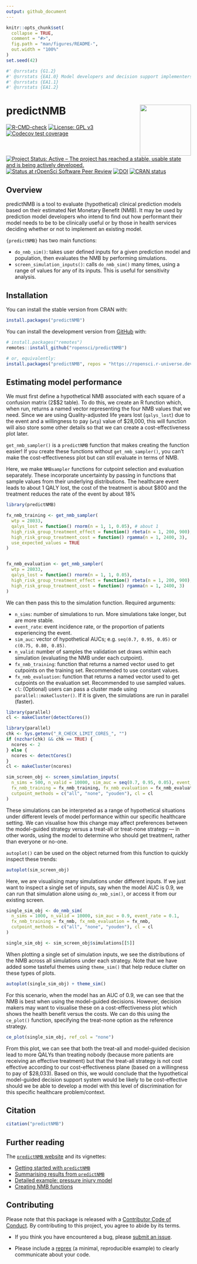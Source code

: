 ```yaml
---
output: github_document
---
```


<!-- README.md is generated from README.Rmd. Please edit that file -->

```r
knitr::opts_chunk$set(
  collapse = TRUE,
  comment = "#>",
  fig.path = "man/figures/README-",
  out.width = "100%"
)
set.seed(42)
```

```r
#' @srrstats {G1.2}
#' @srrstats {EA1.0} Model developers and decision support implementers
#' @srrstats {EA1.1}
#' @srrstats {EA1.2}
```


# predictNMB <a href='https://docs.ropensci.org/predictNMB/'><img src='man/figures/logo.png' align="right" height="139" /></a>

<!-- badges: start -->
[![R-CMD-check](https://github.com/ropensci/predictNMB/workflows/R-CMD-check/badge.svg)](https://github.com/ropensci/predictNMB/actions)
[![License: GPL v3](https://img.shields.io/badge/License-GPLv3-blue.svg)](https://www.gnu.org/licenses/gpl-3.0)
[![Codecov test coverage](https://codecov.io/gh/ropensci/predictNMB/branch/master/graph/badge.svg)](https://app.codecov.io/gh/ropensci/predictNMB?branch=master)
[![Project Status: Active – The project has reached a stable, usable state and is being actively developed.](https://www.repostatus.org/badges/latest/active.svg)](https://www.repostatus.org/#active)
[![Status at rOpenSci Software Peer Review](https://badges.ropensci.org/566_status.svg)](https://github.com/ropensci/software-review/issues/566)
[![DOI](https://joss.theoj.org/papers/10.21105/joss.05328/status.svg)](https://doi.org/10.21105/joss.05328)
[![CRAN status](https://www.r-pkg.org/badges/version/predictNMB)](https://CRAN.R-project.org/package=predictNMB)
<!-- badges: end -->

## Overview

predictNMB is a tool to evaluate (hypothetical) clinical prediction models based on their estimated Net Monetary Benefit (NMB). It may be used by prediction model developers who intend to find out how performant their model needs to be to be clinically useful or by those in health services deciding whether or not to implement an existing model.

`{predictNMB}` has two main functions: 

- `do_nmb_sim()`: takes user defined inputs for a given prediction model and population, then evaluates the NMB by performing simulations.
- `screen_simulation_inputs()`: calls `do_nmb_sim()` many times, using a range of values for any of its inputs. This is useful for sensitivity analysis.

## Installation

You can install the stable version from CRAN with:

``` r
install.packages("predictNMB")
```

You can install the development version from [GitHub](https://github.com/) with:

``` r
# install.packages("remotes")
remotes::install_github("ropensci/predictNMB")

# or, equivalently:
install.packages("predictNMB", repos = "https://ropensci.r-universe.dev")
```

## Estimating model performance

We must first define a hypothetical NMB associated with each square of a confusion matrix (2$\times$2 table). To do this, we create an R function which, when run, returns a named vector representing the four NMB values that we need. Since we are using Quality-adjusted life years lost (`qalys_lost`) due to the event and a willingness to pay (`wtp`) value of \$28,000, this will function will also store some other details so that we can create a cost-effectiveness plot later.

`get_nmb_sampler()` is a `predictNMB` function that makes creating the function easier! If you create these functions without `get_nmb_sampler()`, you can't make the cost-effectiveness plot but can still evaluate in terms of NMB.

Here, we make `NMBsampler` functions for cutpoint selection and evaluation separately. These incorporate uncertainty by passing in functions that sample values from their underlying distributions. The healthcare event leads to about 1 QALY lost, the cost of the treatment is about \$800 and the treatment reduces the rate of the event by about 18%

```r
library(predictNMB)

fx_nmb_training <- get_nmb_sampler(
  wtp = 28033,
  qalys_lost = function() rnorm(n = 1, 1, 0.05), # about 1
  high_risk_group_treatment_effect = function() rbeta(n = 1, 200, 900), # about 0.11
  high_risk_group_treatment_cost = function() rgamma(n = 1, 2400, 3),   # about $800
  use_expected_values = TRUE
)


fx_nmb_evaluation <- get_nmb_sampler(
  wtp = 28033,
  qalys_lost = function() rnorm(n = 1, 1, 0.05),
  high_risk_group_treatment_effect = function() rbeta(n = 1, 200, 900),
  high_risk_group_treatment_cost = function() rgamma(n = 1, 2400, 3)
)
```

We can then pass this to the simulation function.
Required arguments:

- `n_sims`: number of simulations to run. More simulations take longer, but are more stable.
- `event_rate`: event incidence rate, or the proportion of patients experiencing the event.
- `sim_auc`: vector of hypothetical AUCs; e.g. `seq(0.7, 0.95, 0.05)` or `c(0.75, 0.80, 0.85)`.
- `n_valid`: number of samples the validation set draws within each simulation (evaluating the NMB under each cutpoint).
- `fx_nmb_training`: function that returns a named vector used to get cutpoints on the training set. Recommended to use constant values.
- `fx_nmb_evaluation`: function that returns a named vector used to get cutpoints on the evaluation set. Recommended to use sampled values.
- `cl`: (Optional) users can pass a cluster made using `parallel::makeCluster()`. If it is given, the simulations are run in parallel (faster).

```r
library(parallel)
cl <- makeCluster(detectCores())
```

```r
library(parallel)
chk <- Sys.getenv("_R_CHECK_LIMIT_CORES_", "")
if (nzchar(chk) && chk == TRUE) {
  ncores <- 2
} else {
  ncores <- detectCores()
}
cl <- makeCluster(ncores)
```

```r
sim_screen_obj <- screen_simulation_inputs(
  n_sims = 500, n_valid = 10000, sim_auc = seq(0.7, 0.95, 0.05), event_rate = 0.05,
  fx_nmb_training = fx_nmb_training, fx_nmb_evaluation = fx_nmb_evaluation,
  cutpoint_methods = c("all", "none", "youden"), cl = cl
)
```

These simulations can be interpreted as a range of hypothetical situations under different levels of model performance within our specific healthcare setting. We can visualise how this change may affect preferences between the model-guided strategy versus a treat-all or treat-none strategy — in other words, using the model to determine who should get treatment, rather than everyone or no-one.

`autoplot()` can be used on the object returned from this function to quickly inspect these trends:

```r
autoplot(sim_screen_obj)
```

Here, we are visualising many simulations under different inputs. If we just want to inspect a single set of inputs, say when the model AUC is 0.9, we can run that simulation alone using `do_nmb_sim()`, or access it from our existing screen.

```r
single_sim_obj <- do_nmb_sim(
  n_sims = 1000, n_valid = 10000, sim_auc = 0.9, event_rate = 0.1,
  fx_nmb_training = fx_nmb, fx_nmb_evaluation = fx_nmb,
  cutpoint_methods = c("all", "none", "youden"), cl = cl
)
```

```r
single_sim_obj <- sim_screen_obj$simulations[[5]]
```

When plotting a single set of simulation inputs, we see the distributions of the NMB across all simulations under each strategy. Note that we have added some tasteful themes using `theme_sim()` that help reduce clutter on these types of plots.

```r
autoplot(single_sim_obj) + theme_sim()
```

For this scenario, when the model has an AUC of 0.9, we can see that the NMB is best when using the model-guided decisions. However, decision makers may want to visualise these on a cost-effectiveness plot which shows the health benefit versus the costs. We can do this using the `ce_plot()` function, specifying the treat-none option as the reference strategy.

```r
ce_plot(single_sim_obj, ref_col = "none")
```

From this plot, we can see that both the treat-all and model-guided decision lead to more QALYs than treating nobody (because more patients are receiving an effective treatment) but that the treat-all strategy is not cost effective according to our cost-effectiveness plane (based on a willingness to pay of \$28,033). Based on this, we would conclude that the hypothetical model-guided decision support system would be likely to be cost-effective should we be able to develop a model with this level of discrimination for this specific healthcare problem/context.

## Citation

```r
citation("predictNMB")
```


## Further reading

The [`predictNMB` website](https://docs.ropensci.org/predictNMB/) and its vignettes:

- [Getting started with `predictNMB`](https://docs.ropensci.org/predictNMB/articles/predictNMB.html)
- [Summarising results from `predictNMB`](https://docs.ropensci.org/predictNMB/articles/summarising-results-with-predictNMB.html)
- [Detailed example: pressure injury model](https://docs.ropensci.org/predictNMB/articles/detailed-example.html)
- [Creating NMB functions](https://docs.ropensci.org/predictNMB/articles/creating-nmb-functions.html)

## Contributing

Please note that this package is released with a [Contributor Code of
Conduct](https://ropensci.org/code-of-conduct/). By contributing to this
project, you agree to abide by its terms.

- If you think you have encountered a bug, please [submit an
  issue](https://github.com/ropensci/predictNMB).

- Please include a
  [reprex](https://reprex.tidyverse.org/articles/articles/learn-reprex.html)
  (a minimal, reproducible example) to clearly communicate about your
  code.
